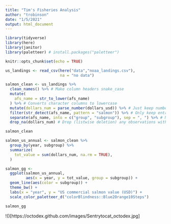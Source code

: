 ```yaml
---
title: "Tim's Fisheries Analysis"
author: "trobinson"
date: "1/5/2021"
output: html_document
---
```


```r

library(tidyverse)
library(here)  
library(janitor) 
library(paletteer) # install.packages("paletteer")

knitr::opts_chunk$set(echo = TRUE)
```

``` r

us_landings <- read_csv(here("data","noaa_landings.csv"),
                        na = "no data")

salmon_clean <- us_landings %>% 
  clean_names() %>% # Make column headers snake_case
  mutate(
    afs_name = str_to_lower(afs_name)
  ) %>% # Converts character columns to lowercase
  mutate(dollars_num = parse_number(dollars_usd)) %>% # Just keep numbers from $ column
  filter(str_detect(afs_name, pattern = "salmon")) %>% # Only keep entries w/"salmon"
  separate(afs_name, into = c("group", "subgroup"), sep = ", ") %>% # Note comma-space
  drop_na(dollars_num) # Drop (listwise deletion) any observations with NA for dollars_num

salmon_clean
```

``` r

salmon_us_annual <- salmon_clean %>% 
  group_by(year, subgroup) %>% 
  summarize(
    tot_value = sum(dollars_num, na.rm = TRUE),
  )

```


``` r

salmon_gg <- 
  ggplot(salmon_us_annual, 
         aes(x = year, y = tot_value, group = subgroup)) +
  geom_line(aes(color = subgroup)) +
  theme_bw() +
  labs(x = "year", y = "US commercial salmon value (USD)") +
  scale_color_paletteer_d("colorBlindness::Blue2Orange10Steps")
```

``` r
salmon_gg

```


!()[https://octodex.github.com/images/Sentrytocat_octodex.jpg]
